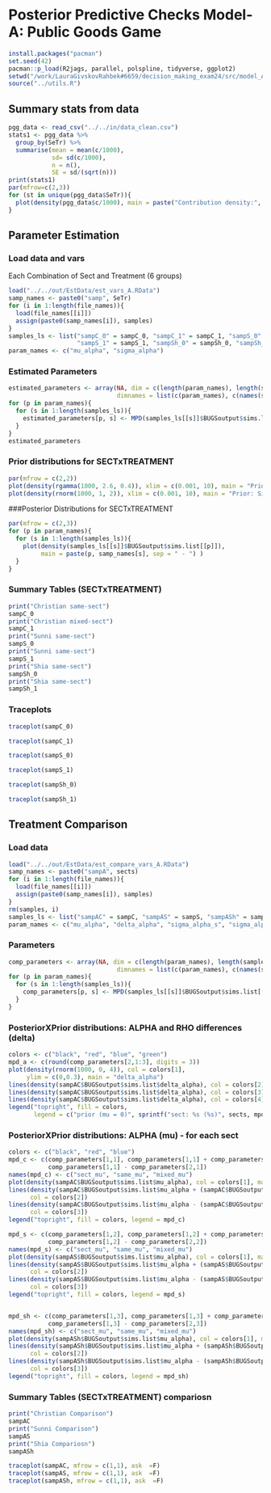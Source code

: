 # Posterior Predictive Checks Model-A: Public Goods Game

```r
install.packages("pacman")
set.seed(42)
pacman::p_load(R2jags, parallel, polspline, tidyverse, ggplot2)
setwd("/work/LauraGivskovRahbek#6659/decision_making_exam24/src/model_A")
source("../utils.R")
```

## Summary stats from data
```r
pgg_data <- read_csv("../../in/data_clean.csv")
stats1 <- pgg_data %>% 
  group_by(SeTr) %>% 
  summarise(mean = mean(c/1000), 
            sd= sd(c/1000), 
            n = n(), 
            SE = sd/(sqrt(n)))
print(stats1)
par(mfrow=c(2,3))
for (st in unique(pgg_data$SeTr)){
  plot(density(pgg_data$c/1000), main = paste("Contribution density:", st))
}

```


## Parameter Estimation
### Load data and vars
Each Combination of Sect and Treatment (6 groups)

```r
load("../../out/EstData/est_vars_A.RData") 
samp_names <- paste0("samp", SeTr)
for (i in 1:length(file_names)){
  load(file_names[[i]])
  assign(paste0(samp_names[i]), samples)
}
samples_ls <- list("sampC_0" = sampC_0, "sampC_1" = sampC_1, "sampS_0" = sampS_0, 
                   "sampS_1" = sampS_1, "sampSh_0" = sampSh_0, "sampSh_1" = sampSh_1)
param_names <- c("mu_alpha", "sigma_alpha")
```

### Estimated Parameters

```r
estimated_parameters <- array(NA, dim = c(length(param_names), length(samples_ls)), 
                              dimnames = list(c(param_names), c(names(samples_ls))))
for (p in param_names){
  for (s in 1:length(samples_ls)){
    estimated_parameters[p, s] <- MPD(samples_ls[[s]]$BUGSoutput$sims.list[[p]])
  }
}
estimated_parameters
```

### Prior distributions for SECTxTREATMENT
```r
par(mfrow = c(2,2))
plot(density(rgamma(1000, 2.6, 0.4)), xlim = c(0.001, 10), main = "Prior: Mu Alpha")
plot(density(rnorm(1000, 1, 2)), xlim = c(0.001, 10), main = "Prior: Sigma Alpha")
```


###Posterior Distributions for SECTxTREATMENT 

```r
par(mfrow = c(2,3))
for (p in param_names){
  for (s in 1:length(samples_ls)){
    plot(density(samples_ls[[s]]$BUGSoutput$sims.list[[p]]), 
         main = paste(p, samp_names[s], sep = " - ") )
  }
}
```


### Summary Tables (SECTxTREATMENT)
```r
print("Christian same-sect")
sampC_0
print("Christian mixed-sect")
sampC_1
print("Sunni same-sect")
sampS_0
print("Sunni same-sect")
sampS_1
print("Shia same-sect")
sampSh_0
print("Shia same-sect")
sampSh_1
```
### Traceplots
```r
traceplot(sampC_0)
```


```r
traceplot(sampC_1)
```


```r
traceplot(sampS_0)
```


```r
traceplot(sampS_1)
```


```r
traceplot(sampSh_0)
```


```r
traceplot(sampSh_1)
```








## Treatment Comparison 

### Load data
```r
load("../../out/EstData/est_compare_vars_A.RData") 
samp_names <- paste0("sampA", sects)
for (i in 1:length(file_names)){
  load(file_names[[i]])
  assign(paste0(samp_names[i]), samples)
}
rm(samples, i)
samples_ls <- list("sampAC" = sampC, "sampAS" = sampS, "sampASh" = sampSh)
param_names <- c("mu_alpha", "delta_alpha", "sigma_alpha_s", "sigma_alpha_m")

```


### Parameters
```r
comp_parameters <- array(NA, dim = c(length(param_names), length(samples_ls)), 
                              dimnames = list(c(param_names), c(names(samples_ls))))
for (p in param_names){
  for (s in 1:length(samples_ls)){
    comp_parameters[p, s] <- MPD(samples_ls[[s]]$BUGSoutput$sims.list[[p]])
  }
}
```

### PosteriorXPrior distributions: ALPHA and RHO differences (delta)
```r
colors <- c("black", "red", "blue", "green")
mpd_a <- c(round(comp_parameters[2,1:3], digits = 3))
plot(density(rnorm(1000, 0, 4)), col = colors[1], 
     ylim = c(0,0.3), main = "delta_alpha")
lines(density(sampAC$BUGSoutput$sims.list$delta_alpha), col = colors[2])
lines(density(sampAC$BUGSoutput$sims.list$delta_alpha), col = colors[3])
lines(density(sampAC$BUGSoutput$sims.list$delta_alpha), col = colors[4])
legend("topright", fill = colors, 
       legend = c("prior (mu = 0)", sprintf("sect: %s (%s)", sects, mpd_a)))
```


### PosteriorXPrior distributions: ALPHA (mu) - for each sect 
```r

colors <- c("black", "red", "blue")
mpd_c <- c(comp_parameters[1,1], comp_parameters[1,1] + comp_parameters[2,1], 
           comp_parameters[1,1] - comp_parameters[2,1])
names(mpd_c) <- c("sect_mu", "same_mu", "mixed_mu")
plot(density(sampAC$BUGSoutput$sims.list$mu_alpha), col = colors[1], main = "C - Mu alpha")
lines(density(sampAC$BUGSoutput$sims.list$mu_alpha + (sampAC$BUGSoutput$sims.list$delta_alpha/2)), 
      col = colors[2])
lines(density(sampAC$BUGSoutput$sims.list$mu_alpha - (sampAC$BUGSoutput$sims.list$delta_alpha/2)), 
      col = colors[3])
legend("topright", fill = colors, legend = mpd_c)

mpd_s <- c(comp_parameters[1,2], comp_parameters[1,2] + comp_parameters[2,2], 
           comp_parameters[1,2] - comp_parameters[2,2])
names(mpd_s) <- c("sect_mu", "same_mu", "mixed_mu")
plot(density(sampAS$BUGSoutput$sims.list$mu_alpha), col = colors[1], main = "S - Mu alpha")
lines(density(sampAS$BUGSoutput$sims.list$mu_alpha + (sampAS$BUGSoutput$sims.list$delta_alpha/2)), 
      col = colors[2])
lines(density(sampAS$BUGSoutput$sims.list$mu_alpha - (sampAS$BUGSoutput$sims.list$delta_alpha/2)), 
      col = colors[3])
legend("topright", fill = colors, legend = mpd_s)


mpd_sh <- c(comp_parameters[1,3], comp_parameters[1,3] + comp_parameters[2,3], 
           comp_parameters[1,3] - comp_parameters[2,3])
names(mpd_sh) <- c("sect_mu", "same_mu", "mixed_mu")
plot(density(sampASh$BUGSoutput$sims.list$mu_alpha), col = colors[1], main = "Sh - Mu alpha")
lines(density(sampASh$BUGSoutput$sims.list$mu_alpha + (sampASh$BUGSoutput$sims.list$delta_alpha/2)), 
      col = colors[2])
lines(density(sampASh$BUGSoutput$sims.list$mu_alpha - (sampASh$BUGSoutput$sims.list$delta_alpha/2)), 
      col = colors[3])
legend("topright", fill = colors, legend = mpd_sh)

```



### Summary Tables (SECTxTREATMENT) compariosn
```r
print("Christian Comparison")
sampAC
print("Sunni Comparison")
sampAS
print("Shia Compariosn")
sampASh

```

```r
traceplot(sampAC, mfrow = c(1,1), ask  =F)
traceplot(sampAS, mfrow = c(1,1), ask  =F)
traceplot(sampASh, mfrow = c(1,1), ask  =F)
```


